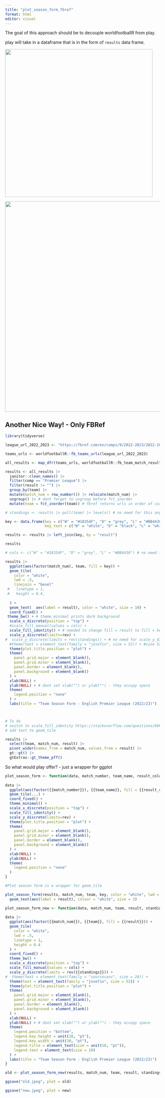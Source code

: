 ```yaml
---
title: "plot_season_form_fbref"
format: html
editor: visual
---
```


The goal of this approach should be to decouple worldfootballR from play.

play will take in a dataframe that is in the form of `results` data frame.

![](old.jpeg){width="480"}

![](new.jpeg){width="683"}

## Another Nice Way! - Only FBRef

```r
library(tidyverse)
```

```r
league_url_2022_2023 <- "https://fbref.com/en/comps/9/2022-2023/2022-2023-Premier-League-Stats"

teams_urls <- worldfootballR::fb_teams_urls(league_url_2022_2023)

all_results <- map_dfr(teams_urls, worldfootballR::fb_team_match_results)
```


```r
results <- all_results |> 
  janitor::clean_names() |> 
  filter(comp == "Premier League") |> 
  filter(result != "") |> 
  group_by(team) |> 
  mutate(match_num = row_number()) |> relocate(match_num) |> 
  ungroup() |> # dont forget to ungroup before fct_inorder
  mutate(team = fct_inorder(team)) # fbref returns urls in order of current standings - this saves a huge step. fct_inorder orders the factor based on order of appearance which is the order of current standings

# standings <- results |> pull(team) |> levels() # no need for this anymore because of scale_y_discrete(limits = rev)

key <- data.frame(key = c("W" = "#18354F", "D" = "grey", "L" = "#BB4430"),
                  key_text = c("W" = "white", "D" = "black", "L" = "white")) |> rownames_to_column("result")

results <- results |> left_join(key, by = "result")
```

```r
results
```

```r
# cols <- c("W" = "#18354F", "D" = "grey", "L" = "#BB4430") # no need for this because of key dataframe

results |>
  ggplot(aes(factor(match_num), team, fill = key)) +
  geom_tile(
    color = "white",
    lwd = .5,
    linejoin = "bevel"
 #   linetype = 1,
 #   height = 0.4,
 
  ) +
  geom_text(  aes(label = result), color = "white", size = 10) +
  coord_fixed() +
 theme_bw() + # theme_minimal prints dark background
  scale_x_discrete(position = "top") +
  #scale_fill_manual(values = cols) +
  scale_fill_identity() + # needed to change fill = result to fill = key
  scale_y_discrete(limits=rev) +
#  scale_y_discrete(limits = rev(standings)) + # no need for scale_y_discrete setting with a separate vector with a simple scale_y_discrete(limits = rev)!
  #theme(text = element_text(family = "josefin", size = 52)) + #size 52 prints well
  theme(plot.title.position = "plot") +
  theme(
    panel.grid.major = element_blank(),
    panel.grid.minor = element_blank(),
    panel.border = element_blank(),
    panel.background = element_blank()
  ) +
  xlab(NULL) +
  ylab(NULL) + # dont set xlab("") or ylab("") - they occupy space
  theme(
    legend.position = "none"
  ) +
  labs(title = "Team Season Form - English Premier League (2022/23)")



# To do
# switch to scale_fill_identity https://stackoverflow.com/questions/60059191/scale-fill-manual-using-column-of-a-dataframe 
# add text to geom_tile
```




```r
results |> 
  select(team, match_num, result) |> 
  pivot_wider(names_from = match_num, values_from = result) |> 
  gt::gt() |> 
  gtExtras::gt_theme_pff()
```


So what would play offer? - just a wrapper for ggplot

```r
plot_season_form <- function(data, match_number, team_name, result_colour, ...) {
  
data |>
  ggplot(aes(factor({{match_number}}), {{team_name}}, fill = {{result_colour}})) +
  geom_tile(...) +
  coord_fixed() +
  theme_minimal() + 
  scale_x_discrete(position = "top") +
  scale_fill_identity() +
  scale_y_discrete(limits=rev) +
  theme(plot.title.position = "plot") +
  theme(
    panel.grid.major = element_blank(),
    panel.grid.minor = element_blank(),
    panel.border = element_blank(),
    panel.background = element_blank()
  ) +
  xlab(NULL) +
  ylab(NULL) +
  theme(
    legend.position = "none"
  )
}

#Plot season form is a wrapper for geom_tile

plot_season_form(results, match_num, team, key, color = "white", lwd = 1) +
  geom_text(aes(label = result), colour = "white", size = 3) 

```













```r
plot_season_form_new <- function(data, match_num, team, result, standings) {
  
data |>
  ggplot(aes(factor({{match_num}}), {{team}}, fill = {{result}})) +
  geom_tile(
    color = "white",
    lwd = .5,
    linetype = 1,
    height = 0.4
  ) +
  coord_fixed() +
  theme_bw() +
  scale_x_discrete(position = "top") +
  scale_fill_manual(values = cols) +
  scale_y_discrete(limits = rev({{standings}})) +
#  theme(text = element_text(family = "sourcesans", size = 20)) +
  theme(text = element_text(family = "josefin", size = 52)) +
  theme(plot.title.position = "plot") +
  theme(
    panel.grid.major = element_blank(),
    panel.grid.minor = element_blank(),
    panel.border = element_blank(),
    panel.background = element_blank()
  ) +
  xlab(NULL) +
  ylab(NULL) + # dont set xlab("") or ylab("") - they occupy space
  theme(
    legend.position = "bottom",
    legend.key.height = unit(10, "pt"),
    legend.key.width = unit(30, "pt"),
    legend.title = element_text(size = unit(10, "pt")),
    legend.text = element_text(size = 10)
  ) +
  labs(title = "Team Season Form - English Premier League (2022/23)")
}
```

```r
old <- plot_season_form_new(results, match_num, team, result, standings)
```

```r
ggsave("old.jpeg", plot = old)
```

```r
ggsave("new.jpeg", plot = new)
```
